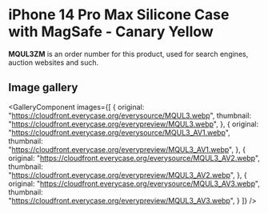
# iPhone 14 Pro Max Silicone Case with MagSafe - Canary Yellow

<Callout type='info' emoji='👉🏻'>**MQUL3ZM** is an order number for this product, used for search engines, auction websites and such.</Callout>

## Image gallery

<GalleryComponent
    images={[
      {
        original: "https://cloudfront.everycase.org/everysource/MQUL3.webp",
        thumbnail: "https://cloudfront.everycase.org/everypreview/MQUL3.webp",
      },
      {
        original: "https://cloudfront.everycase.org/everysource/MQUL3_AV1.webp",
        thumbnail: "https://cloudfront.everycase.org/everypreview/MQUL3_AV1.webp",
      },
      {
        original: "https://cloudfront.everycase.org/everysource/MQUL3_AV2.webp",
        thumbnail: "https://cloudfront.everycase.org/everypreview/MQUL3_AV2.webp",
      },
      {
        original: "https://cloudfront.everycase.org/everysource/MQUL3_AV3.webp",
        thumbnail: "https://cloudfront.everycase.org/everypreview/MQUL3_AV3.webp",
      }
    ]}
  />
